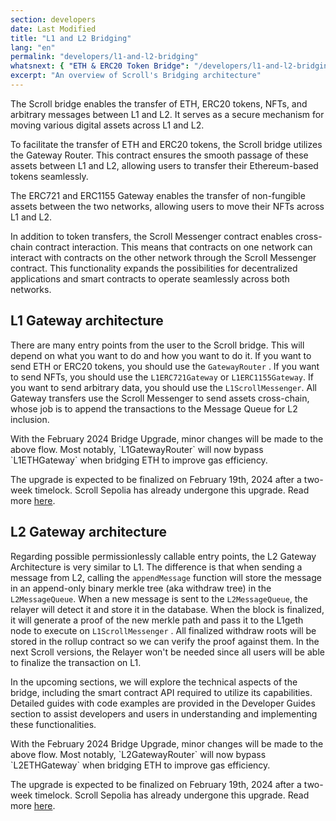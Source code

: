 ```yaml
---
section: developers
date: Last Modified
title: "L1 and L2 Bridging"
lang: "en"
permalink: "developers/l1-and-l2-bridging"
whatsnext: { "ETH & ERC20 Token Bridge": "/developers/l1-and-l2-bridging/eth-and-erc20-token-bridge/" }
excerpt: "An overview of Scroll's Bridging architecture"
---
```



The Scroll bridge enables the transfer of ETH, ERC20 tokens, NFTs, and arbitrary messages between L1 and L2. It serves as a secure mechanism for moving various digital assets across L1 and L2.

To facilitate the transfer of ETH and ERC20 tokens, the Scroll bridge utilizes the Gateway Router. This contract ensures the smooth passage of these assets between L1 and L2, allowing users to transfer their Ethereum-based tokens seamlessly.

The ERC721 and ERC1155 Gateway enables the transfer of non-fungible assets between the two networks, allowing users to move their NFTs across L1 and L2.

In addition to token transfers, the Scroll Messenger contract enables cross-chain contract interaction. This means that contracts on one network can interact with contracts on the other network through the Scroll Messenger contract. This functionality expands the possibilities for decentralized applications and smart contracts to operate seamlessly across both networks.

## L1 Gateway architecture


<ClickToZoom src={L1GatewayWHITE} />

There are many entry points from the user to the Scroll bridge. This will depend on what you want to do and how you want to do it. If you want to send ETH or ERC20 tokens, you should use the `GatewayRouter` . If you want to send NFTs, you should use the `L1ERC721Gateway` or `L1ERC1155Gateway`. If you want to send arbitrary data, you should use the `L1ScrollMessenger`. All Gateway transfers use the Scroll Messenger to send assets cross-chain, whose job is to append the transactions to the Message Queue for L2 inclusion.

<Aside type="tip" title="Upgrade Notice">
With the February 2024 Bridge Upgrade, minor changes will be made to the above flow. Most notably, `L1GatewayRouter` will now bypass `L1ETHGateway` when bridging ETH to improve gas efficiency.

The upgrade is expected to be finalized on February 19th, 2024 after a two-week timelock. Scroll Sepolia has already undergone this upgrade. Read more [here](https://scroll.io/blog/to-do-slug).

</Aside>

## L2 Gateway architecture

<ClickToZoom src={withdrawWHITE} />

Regarding possible permissionlessly callable entry points, the L2 Gateway Architecture is very similar to L1. The difference is that when sending a message from L2, calling the `appendMessage` function will store the message in an append-only binary merkle tree (aka withdraw tree) in the `L2MessageQueue`. When a new message is sent to the `L2MessageQueue`, the relayer will detect it and store it in the database. When the block is finalized, it will generate a proof of the new merkle path and pass it to the L1geth node to execute on `L1ScrollMessenger` . All finalized withdraw roots will be stored in the rollup contract so we can verify the proof against them. In the next Scroll versions, the Relayer won't be needed since all users will be able to finalize the transaction on L1.

In the upcoming sections, we will explore the technical aspects of the bridge, including the smart contract API required to utilize its capabilities. Detailed guides with code examples are provided in the Developer Guides section to assist developers and users in understanding and implementing these functionalities.

<Aside type="tip" title="Upgrade Notice">
With the February 2024 Bridge Upgrade, minor changes will be made to the above flow. Most notably, `L2GatewayRouter` will now bypass `L2ETHGateway` when bridging ETH to improve gas efficiency.

The upgrade is expected to be finalized on February 19th, 2024 after a two-week timelock. Scroll Sepolia has already undergone this upgrade. Read more [here](https://scroll.io/blog/to-do-slug).

</Aside>
